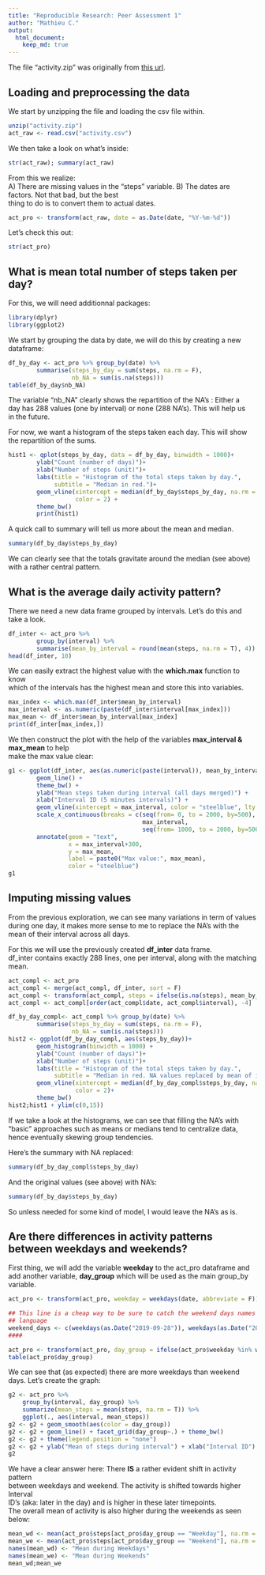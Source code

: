 ```yaml
---
title: "Reproducible Research: Peer Assessment 1"
author: "Mathieu C."
output: 
  html_document:
    keep_md: true
---
```

The file "activity.zip" was originally from [this url](https://d396qusza40orc.cloudfront.net/repdata%2Fdata%2Factivity.zip).

## Loading and preprocessing the data
We start by unzipping the file and loading the csv file within.
```r
unzip("activity.zip")
act_raw <- read.csv("activity.csv")
```
We then take a look on what's inside:
```r
str(act_raw); summary(act_raw)
```
From this we realize:  
A) There are missing values in the "steps" variable.
B) The dates are factors. Not that bad, but the best  
thing to do is to convert them to actual dates.
```r
act_pro <- transform(act_raw, date = as.Date(date, "%Y-%m-%d"))
```
Let's check this out:
```r
str(act_pro)
```

## What is mean total number of steps taken per day?
For this, we will need additionnal packages:
```r
library(dplyr)
library(ggplot2)
```
We start by grouping the data by date, we will do this by creating a new  
dataframe:
```r
df_by_day <- act_pro %>% group_by(date) %>% 
        summarise(steps_by_day = sum(steps, na.rm = F),
                  nb_NA = sum(is.na(steps)))
table(df_by_day$nb_NA)
```
The variable "nb_NA" clearly shows the repartition of the NA's : Either a  
day has 288 values (one by interval) or none (288 NA's). This will help us  
in the future.  

For now, we want a histogram of the steps taken each day. This will show the repartition of the sums.
```r
hist1 <- qplot(steps_by_day, data = df_by_day, binwidth = 1000)+
        ylab("Count (number of days)")+
        xlab("Number of steps (unit)")+
        labs(title = "Histogram of the total steps taken by day.",
             subtitle = "Median in red.")+
        geom_vline(xintercept = median(df_by_day$steps_by_day, na.rm = T),
                   color = 2) +
        theme_bw()
        print(hist1)
```

A quick call to summary will tell us more about the mean and median.
```r
summary(df_by_day$steps_by_day)
```  
We can clearly see that the totals gravitate around the median (see above)  
with a rather central pattern.

## What is the average daily activity pattern?
There we need a new data frame grouped by intervals. Let's do this and take a look.
```r
df_inter <- act_pro %>%
        group_by(interval) %>%
        summarise(mean_by_interval = round(mean(steps, na.rm = T), 4))
head(df_inter, 10)
```
We can easily extract the highest value with the **which.max** function to know  
which of the intervals has the highest mean and store this into variables.
```r
max_index <- which.max(df_inter$mean_by_interval)
max_interval <- as.numeric(paste(df_inter$interval[max_index]))
max_mean <- df_inter$mean_by_interval[max_index]
print(df_inter[max_index,])
```
We then construct the plot with the help of the variables **max_interval & max_mean** to help  
make the max value clear:
```r
g1 <- ggplot(df_inter, aes(as.numeric(paste(interval)), mean_by_interval))+ 
        geom_line() +
        theme_bw() +
        ylab("Mean steps taken during interval (all days merged)") +
        xlab("Interval ID (5 minutes intervals)") +
        geom_vline(xintercept = max_interval, color = "steelblue", lty = 2) +
        scale_x_continuous(breaks = c(seq(from= 0, to = 2000, by=500),
                                      max_interval,
                                      seq(from= 1000, to = 2000, by=500))) +
        annotate(geom = "text",
                 x = max_interval+300,
                 y = max_mean,
                 label = paste0("Max value:", max_mean),
                 color = "steelblue")
g1
```

## Imputing missing values
From the previous exploration, we can see many variations in term of values during one day, it makes more sense to me to replace the NA's with the mean of their interval across all days.  

For this we will use the previously created **df_inter** data frame.  
df_inter contains exactly 288 lines, one per interval, along with the matching mean.  

```r
act_compl <- act_pro
act_compl <- merge(act_compl, df_inter, sort = F)
act_compl <- transform(act_compl, steps = ifelse(is.na(steps), mean_by_interval, steps))
act_compl <- act_compl[order(act_compl$date, act_compl$interval), -4]
```

```r
df_by_day_compl<- act_compl %>% group_by(date) %>% 
        summarise(steps_by_day = sum(steps, na.rm = F),
                  nb_NA = sum(is.na(steps)))
hist2 <- ggplot(df_by_day_compl, aes(steps_by_day))+
        geom_histogram(binwidth = 1000) +
        ylab("Count (number of days)")+
        xlab("Number of steps (unit)")+
        labs(title = "Histogram of the total steps taken by day.",
             subtitle = "Median in red. NA values replaced by mean of interval.")+
        geom_vline(xintercept = median(df_by_day_compl$steps_by_day, na.rm = T),
                   color = 2)+
        theme_bw()
hist2;hist1 + ylim(c(0,15))
```
  
If we take a look at the histograms, we can see that filling the NA's with "basic" approaches such as means or medians tend to centralize data, hence eventually skewing group tendencies.

Here's the summary with NA replaced:
```r
summary(df_by_day_compl$steps_by_day)
```
And the original values (see above) with NA's:
```r
summary(df_by_day$steps_by_day)
```

So unless needed for some kind of model, I would leave the NA's as is.


## Are there differences in activity patterns between weekdays and weekends?

First thing, we will add the variable **weekday** to the act_pro dataframe and add another variable, **day_group**   which will be used as the main group_by variable.

```r
act_pro <- transform(act_pro, weekday = weekdays(date, abbreviate = F))

## This line is a cheap way to be sure to catch the weekend days names even if the system is in a different
## language
weekend_days <- c(weekdays(as.Date("2019-09-28")), weekdays(as.Date("2019-09-29")))
####

act_pro <- transform(act_pro, day_group = ifelse(act_pro$weekday %in% weekend_days, "Weekend", "Weekday"))
table(act_pro$day_group)

```
  
We can see that (as expected) there are more weekdays than weekend days.
Let's create the graph:
```r
g2 <- act_pro %>%
    group_by(interval, day_group) %>%
    summarize(mean_steps = mean(steps, na.rm = T)) %>%
    ggplot(., aes(interval, mean_steps))
g2 <- g2 + geom_smooth(aes(color = day_group))
g2 <- g2 + geom_line() + facet_grid(day_group~.) + theme_bw() 
g2 <- g2 + theme(legend.position = "none")
g2 <- g2 + ylab("Mean of steps during interval") + xlab("Interval ID")
g2
```
  
We have a clear answer here: There **IS** a rather evident shift in activity pattern  
between weekdays and weekend. The activity is shifted towards higher Interval  
ID's (aka: later in the day) and is higher in these later timepoints.  
The overall mean of activity is also higher during the weekends as seen below:

```r
mean_wd <- mean(act_pro$steps[act_pro$day_group == "Weekday"], na.rm = T)
mean_we <- mean(act_pro$steps[act_pro$day_group == "Weekend"], na.rm = T)
names(mean_wd) <- "Mean during Weekdays"
names(mean_we) <- "Mean during Weekends"
mean_wd;mean_we
```


